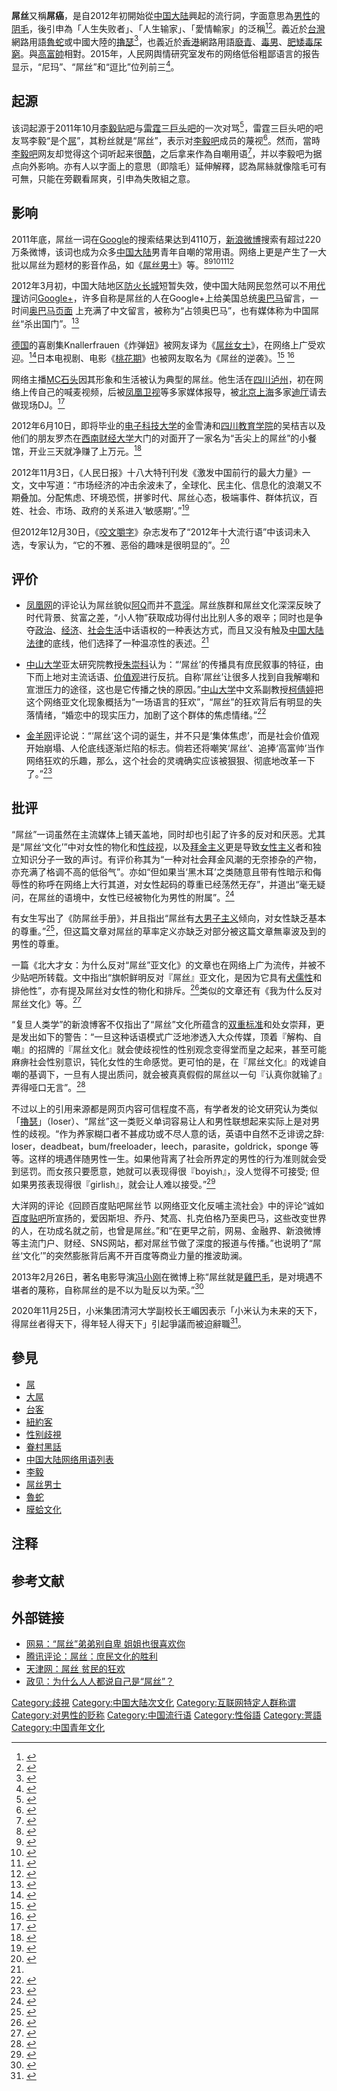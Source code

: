{{Otheruse|屌毛}}
{{Violence against men}}
'''屌丝'''又稱'''屌癌'''，是自2012年初開始從[[中国大陆|中国大陆]]興起的流行詞，字面意思為[[男性|男性]]的[[阴毛|阴毛]]，後引申為「人生失败者」、「人生输家」、「愛情輸家」的泛稱<ref name="et">{{cite web | url=http://www.ettoday.net/news/20120426/42116.htm#ixzz1tCuxiYcy | title=「屌丝」大战白富美 自我解嘲唱反高富帅 | publisher=ETtoday 新闻云 大陆新闻 | accessdate=2012-04-27 | language=zh-hant | archive-date=2012-08-15 | archive-url=https://web.archive.org/web/20120815193428/http://www.ettoday.net/news/20120426/42116.htm#ixzz1tCuxiYcy | dead-url=no }}</ref><ref>{{Cite web |url=http://news.163.com/12/1111/04/8G0M4HPJ00014AED.html |title=《人民日报》回应“屌丝”、“给力”、“元芳”等见报：属很正常报道 |access-date=2012-11-10 |archive-url=https://web.archive.org/web/20121113133626/http://news.163.com/12/1111/04/8G0M4HPJ00014AED.html |archive-date=2012-11-13 |dead-url=yes }}</ref>。義近於[[台灣|台灣]]網路用語[[輸家男|魯蛇]]或中國大陸的[[擼瑟|擼瑟]]<ref name="fhws">{{cite web |url=http://news.ifeng.com/opinion/special/diaosi/ |title=屌丝，一个专有词汇的诞生 |accessdate=2012年 |work= |publisher=凤凰网 |language=zh-cn |archive-date=2012-02-26 |archive-url=https://web.archive.org/web/20120226203555/http://news.ifeng.com/opinion/special/diaosi/ |dead-url=no }}</ref>，也義近於[[香港|香港]]網路用語[[廢青|廢青]]、[[毒男|毒男]]、[[肥胖症|肥]][[矮小|矮]][[毒男|毒]][[杘|杘]][[貧窮|窮]]。與[[高富帥|高富帥]]相對。2015年，人民网舆情研究室发布的网络低俗粗鄙语言的报告显示，“尼玛”、“屌丝”和“逗比”位列前三<ref>{{cite news |title=网络低俗语言黑榜发布：尼玛屌丝逗比位列前三 |url=https://finance.sina.cn/usstock/hlwgs/2015-06-03/tech-icrvvrak2595313.d.html?fromtech=1&from=wap}}</ref>。

== 起源 ==
该词起源于2011年10月[[李毅_(足球运动员)|李毅]][[贴吧|贴吧]]与[[雷霆三巨头吧|雷霆三巨头吧]]的一次对骂<ref>{{Cite web |url=http://v.ifeng.com/news/society/201303/c976ee26-201a-4633-983b-0e203b959986.shtml |title=“屌丝”一词的来源，见视频第6分50秒。 |accessdate=2013-03-04 |archive-date=2014-03-09 |archive-url=https://web.archive.org/web/20140309155721/http://v.ifeng.com/news/society/201303/c976ee26-201a-4633-983b-0e203b959986.shtml |dead-url=no }}</ref>，雷霆三巨头吧的吧友骂李毅“是个[[屌|屌]]”，其粉丝就是“屌丝”，表示对[[李毅吧|李毅吧]]成员的蔑视<ref>{{Cite book|title=泺尚创意中国调研报告 2013|last=昝胜锋，刘欣主编|first=|publisher=济南：[[山东大学出版社|山东大学出版社]]|year=2013.05|isbn=978-7-5607-4785-9|location=|pages=383}}</ref>。然而，當時[[李毅吧|李毅吧]]网友却觉得这个词听起来很[[酷|酷]]，之后拿来作為自嘲用语<ref>{{Cite book|title=网络那些词儿|last=马中红，陈霖主编|first=|publisher=北京：[[清华大学出版社|清华大学出版社]]|year=2014.07|isbn=978-7-302-36287-6|location=|pages=41-42}}</ref>，并以李毅吧为据点向外影响。亦有人以字面上的意思（即陰毛）延伸解釋，認為屌絲就像陰毛可有可無，只能在旁觀看屌爽，引申為失敗組之意。

== 影响 ==
2011年底，屌丝一词在[[Google|Google]]的搜索结果达到4110万，[[新浪微博|新浪微博]]搜索有超过220万条微博，该词也成为众多[[中国大陆|中国大陆]]男青年自嘲的常用语。网络上更是产生了一大批以屌丝为题材的影音作品，如《[[屌丝男士|屌丝男士]]》等。<ref>{{cite web|url=http://v.youku.com/v_show/id_XMzM0MzUxMTQ4.html|publisher=[[优酷网|优酷网]]|title=音乐视频：屌丝与黑木耳|date=2011-12-21|accessdate=2012-03-25|archive-date=2012-02-25|archive-url=https://web.archive.org/web/20120225214539/http://v.youku.com/v_show/id_XMzM0MzUxMTQ4.html|dead-url=no}}</ref><ref>{{cite web|url=http://v.youku.com/v_show/id_XMzMyMjMyMDYw.html|title=视频: 毅丝和黑木耳的故事：备自修 剧组 正片前期预告MV|publisher=[[优酷网|优酷网]]|date=2011/12|accessdate=2012-03-25|archive-date=2012-01-07|archive-url=https://web.archive.org/web/20120107212639/http://v.youku.com/v_show/id_XMzMyMjMyMDYw.html|dead-url=no}}</ref><ref>{{cite web|url=http://v.youku.com/v_show/id_XMzIyOTI2MjI4.html|publisher=[[优酷网|优酷网]]|title=网络电影：屌丝的爱情|date=2011-12-08|accessdate=2012-03-25|archive-date=2018-08-21|archive-url=https://web.archive.org/web/20180821223227/http://v.youku.com/v_show/id_XMzIyOTI2MjI4.html|dead-url=no}}</ref><ref>{{cite web|url=http://tv.sohu.com/s2012/diorsman/|publisher=[[搜狐视频|搜狐视频]]|title=电视剧：屌丝男士第1季|date=2012-10-10|accessdate=2013-07-18|archive-date=2013-08-13|archive-url=https://web.archive.org/web/20130813171938/http://tv.sohu.com/s2012/diorsman/|dead-url=no}}</ref><ref>{{cite web|url=http://tv.sohu.com/s2013/diorsman2/|publisher=[[搜狐视频|搜狐视频]]|title=电视剧：屌丝男士第2季|date=2013-06-26|accessdate=2013-07-18|archive-date=2013-07-07|archive-url=https://web.archive.org/web/20130707122052/http://tv.sohu.com/s2013/diorsman2/|dead-url=no}}</ref>

2012年3月初，中国大陆地区[[防火长城|防火长城]]短暂失效，使中国大陆网民忽然可以不用[[代理服务器|代理]]访问[[Google+|Google+]]，许多自称是屌丝的人在Google+上给美国总统[[奥巴马|奥巴马]]留言，一时间[https://plus.google.com/110031535020051778989/posts 奥巴马页面] {{Wayback|url=https://plus.google.com/110031535020051778989/posts |date=20120323160821 }}{{NoteTag|{{Wayback|url=https://plus.google.com/110031535020051778989/posts |date=20120323160821 }}}}上充满了中文留言，被称为“占领奥巴马”，也有媒体称为中国屌丝“杀出国门”。<ref>{{cite web|url=http://view.news.qq.com/a/20120301/000018.htm|publisher=[[腾讯网|腾讯网]]|title=中国屌丝“杀出国门”|date=2012-03-01|accessdate=2012-03-25|archive-date=2012-03-04|archive-url=https://web.archive.org/web/20120304152152/http://view.news.qq.com/a/20120301/000018.htm|dead-url=no}}</ref>

[[德国|德国]]的喜剧集Knallerfrauen《炸弹妞》被网友译为《[[屌丝女士|屌丝女士]]》，在网络上广受欢迎。<ref>{{cite web|url=http://movie.douban.com/subject/10537919/|publisher=[[豆瓣网|豆瓣网]]|title=豆瓣网《屌丝女士》页面|date=2012-02-03|accessdate=2012-03-25|archive-date=2012-03-18|archive-url=https://web.archive.org/web/20120318012330/http://movie.douban.com/subject/10537919/|dead-url=no}}</ref>日本电视剧、电影《[[桃花期_(电影)|桃花期]]》也被网友取名为《屌丝的逆袭》。<ref>{{cite web|url=http://movie.douban.com/subject/4862213/|publisher=[[豆瓣网|豆瓣网]]|title=豆瓣网《桃花期》电视剧版页面|date=2010-07-16|accessdate=2012-03-25|archive-date=2012-03-19|archive-url=https://web.archive.org/web/20120319194052/http://movie.douban.com/subject/4862213/|dead-url=no}}</ref> <ref>{{cite web|url=http://movie.douban.com/subject/6041222/|publisher=[[豆瓣网|豆瓣网]]|title=豆瓣网《桃花期》电影版页面|date=2011-09-23|accessdate=2012-03-25|archive-date=2012-05-11|archive-url=https://web.archive.org/web/20120511001235/http://movie.douban.com/subject/6041222/|dead-url=no}}</ref>

网络主播[[MC石头|MC石头]]因其形象和生活被认为典型的屌丝。他生活在[[四川|四川]][[泸州|泸州]]，初在网络上传自己的喊麦视频，后被[[凤凰卫视|凤凰卫视]]等多家媒体报导，被[[北京|北京]][[上海|上海]]多家[[迪厅|迪厅]]请去做现场DJ。<ref>{{cite web|url=http://weibo.com/mcshitou|publisher=[[新浪微博|新浪微博]]|title=MC石头新浪微博|date=2011-04-14|accessdate=2012-04-13|archive-date=2012-04-20|archive-url=https://web.archive.org/web/20120420045442/http://www.weibo.com/mcshitou|dead-url=no}}</ref>

2012年6月10日，即将毕业的[[电子科技大学|电子科技大学]]的金雪涛和[[四川教育学院|四川教育学院]]的吴桔吉以及他们的朋友罗杰在[[西南财经大学|西南财经大学]]大门的对面开了一家名为“舌尖上的屌丝”的小餐馆，开业三天就净赚了上万元。<ref>{{cite web|url=http://news.qq.com/a/20120616/000499.htm|title=临毕业大学生开“舌尖上的屌丝”餐馆 生意兴旺|date=2012-06-16|accessdate=2012-06-17|archive-date=2012-06-19|archive-url=https://web.archive.org/web/20120619232815/http://news.qq.com/a/20120616/000499.htm|dead-url=no}}</ref>

2012年11月3日，《人民日报》十八大特刊刊发《激发中国前行的最大力量》一文，文中写道：“市场经济的冲击余波未了，全球化、民主化、信息化的浪潮又不期叠加。分配焦虑、环境恐慌，拼爹时代、屌丝心态，极端事件、群体抗议，百姓、社会、市场、政府的关系进入‘敏感期’。”<ref>{{cite web|url=http://news.china.com.cn/live/2012-11/11/content_17092692.htm|title=人民日报回应用“屌丝”:属正常报道无特别关注|date=2012-11-11|accessdate=2012-11-11|archive-date=2012-11-14|archive-url=https://web.archive.org/web/20121114002310/http://news.china.com.cn/live/2012-11/11/content_17092692.htm|dead-url=no}}</ref>

但2012年12月30日，《[[咬文嚼字|咬文嚼字]]》杂志发布了“2012年十大流行语”中该词未入选，专家认为，“它的不雅、恶俗的趣味是很明显的”。<ref>{{cite web|url=http://zj.qq.com/a/20121231/000037.htm|title=“屌丝”落选2012年十大流行语 专家称该词不雅|date=2012-12-31|accessdate=2013-01-26|archive-date=2016-03-06|archive-url=https://web.archive.org/web/20160306013113/http://zj.qq.com/a/20121231/000037.htm|dead-url=no}}</ref>

== 评价 ==
* [[凤凰网|凤凰网]]的评论认为屌丝貌似[[阿Q|阿Q]]而并不[[意淫|意淫]]。屌丝族群和屌丝文化深深反映了时代背景、贫富之差，“小人物”获取成功得付出比别人多的艰辛；同时也是争夺[[政治|政治]]、[[经济|经济]]、[[社会生活|社会生活]]中话语权的一种表达方式，而且又没有触及[[中国大陆|中国大陆]][[法律|法律]]的底线，他们选择了一种温凉性的表述。<ref name="fhws " />

* [[中山大学|中山大学]]亚太研究院教授[[朱崇科|朱崇科]]认为：“‘屌丝’的传播具有庶民叙事的特征，由下而上地对主流话语、[[价值观|价值观]]进行反抗。自称‘屌丝’让很多人找到自我解嘲和宣泄压力的途径，这也是它传播之快的原因。”[[中山大学|中山大学]]中文系副教授[[柯倩婷|柯倩婷]]把这个网络亚文化现象概括为“一场语言的狂欢”，“屌丝”的狂欢背后有明显的失落情绪，“婚恋中的现实压力，加剧了这个群体的焦虑情绪。”<ref>{{cite web|url=http://www.shm.com.cn/newscenter/2012-03/24/content_3728586.htm|publisher=[[羊城晚报|羊城晚报]]|title=“屌丝”一词爆红中国网络 专家称反映集体焦虑|date=2012-03-24|language=zh-hans|accessdate=2012-03-25|archive-date=2012-03-26|archive-url=https://web.archive.org/web/20120326215715/http://www.shm.com.cn/newscenter/2012-03/24/content_3728586.htm|dead-url=no}}</ref>

* [[金羊网|金羊网]]评论说：“‘屌丝’这个词的诞生，并不只是‘集体焦虑’，而是社会价值观开始崩塌、人伦底线逐渐烂陷的标志。倘若还将嘲笑‘屌丝’、追捧‘高富帅’当作网络狂欢的乐趣，那么，这个社会的灵魂确实应该被狠狠、彻底地改革一下了。”<ref>{{cite web|url=http://sp.ycwb.com/2012-03/25/content_3753558.htm|publisher=金羊网|title=“屌丝”蹿红反映社会改革之迫切|date=2012-03-25|language=zh-hans|access-date=2012-03-25|archive-url=https://web.archive.org/web/20120329223043/http://sp.ycwb.com/2012-03/25/content_3753558.htm|archive-date=2012-03-29|dead-url=yes}}</ref>

==批评==
“屌丝”一词虽然在主流媒体上铺天盖地，同时却也引起了许多的反对和厌恶。尤其是“屌丝‘文化’”中对女性的物化和[[性歧视|性歧视]]，以及[[拜金主义|拜金主义]]更是导致[[女性主义|女性主义]]者和独立知识分子一致的声讨。有评价称其为“一种对社会拜金风潮的无奈掺杂的产物，亦充满了格调不高的低俗气”。亦如“但如果当‘黑木耳’之类随意且带有性暗示和侮辱性的称呼在网络上大行其道，对女性起码的尊重已经荡然无存”，并道出“毫无疑问，在屌丝的语境中，女性已经被物化为男性的附属”。<ref>{{cite web|url=http://www.guokr.com/blog/97963/|title=【女性主义解读“吊丝文化”】亚文化的轻蔑与厌恶|date=2012-02-19|language=zh-hans|access-date=2013-01-26|archive-url=https://web.archive.org/web/20120427145600/http://www.guokr.com/blog/97963/|archive-date=2012-04-27|dead-url=yes}}</ref>

有女生写出了《防屌丝手册》，并且指出“屌丝有[[大男子主义|大男子主义]]倾向，对女性缺乏基本的尊重。”<ref>{{cite web|url=http://www.douban.com/group/topic/30185795/|title=防屌丝手册|date=2012-06-05|language=zh-hans|accessdate=2013-01-26|archive-date=2012-07-13|archive-url=https://web.archive.org/web/20120713082727/http://www.douban.com/group/topic/30185795/|dead-url=no}}</ref>，但这篇文章对屌丝的草率定义亦缺乏对部分被这篇文章無辜波及到的男性的尊重。

一篇《北大才女：为什么反对“屌丝”亚文化》的文章也在网络上广为流传，并被不少贴吧所转载。文中指出“旗帜鲜明反对『屌丝』亚文化，是因为它具有[[犬儒主義|犬儒性]]和排他性”，亦有提及屌丝对女性的物化和排斥。<ref>{{cite web|url=http://ibeidou.net/?p=19625|title=为什么反对“屌丝”亚文化|date=2012-03-09|language=zh-hans|accessdate=2013-01-26|archive-date=2012-11-08|archive-url=https://web.archive.org/web/20121108202319/http://ibeidou.net/?p=19625|dead-url=yes}}</ref>类似的文章还有《我为什么反对屌丝文化》等。<ref>{{cite web|url=http://luo.bo/24557/|title=我为什么反对屌丝文化|date=2012-05-11|language=zh-hans|access-date=2013-01-26|archive-url=https://web.archive.org/web/20130307212525/http://luo.bo/24557|archive-date=2013-03-07|dead-url=yes}}</ref>

“复旦人类学”的新浪博客不仅指出了“屌丝”文化所蕴含的[[双重标准|双重标准]]和处女崇拜，更是发出如下的警告：“一旦这种话语模式广泛地渗透入大众传媒，顶着『解构、自嘲』的招牌的『屌丝文化』就会使歧视性的性别观念变得堂而皇之起来，甚至可能麻痹社会性别意识，钝化女性的生命感觉。更可怕的是，在『屌丝文化』的戏谑自嘲的基调下，一旦有人提出质问，就会被真真假假的屌丝以一句『认真你就输了』弄得哑口无言”。<ref>{{cite web|url=http://blog.sina.com.cn/s/blog_6593f65301013ujy.html|title=【2012年春季文化人类学课程论文】：浅析“屌丝文化”的性别观|date=2012-07-08|language=zh-hans|accessdate=2013-01-26|archive-date=2014-02-22|archive-url=https://web.archive.org/web/20140222062735/http://blog.sina.com.cn/s/blog_6593f65301013ujy.html|dead-url=no}}</ref>

不过以上的引用来源都是网页内容可信程度不高，有学者发的论文研究认为类似「[[擼瑟|擼瑟]]」（loser）、“屌丝”这一类贬义单词容易让人和男性联想起来实际上是对男性的歧视。“作为养家糊口者不甚成功或不尽人意的话，英语中自然不乏诽谤之辞: loser，deadbeat，bum/freeloader，leech，parasite，goldrick，sponge 等等。这样的境遇伴随男性一生。如果他背离了社会所界定的男性的行为准则就会受到惩罚。而女孩只要愿意，她就可以表现得很『boyish』，没人觉得不可接受; 但如果男孩表现得很『girlish』，就会让人难以接受。”<ref>{{cite journal|title=性别歧视语的两面性——微探男性性别歧视语|author=蒋婷媛|journal=外国语文|issue=S1|year=2012|url=http://www.cnki.net/KCMS/detail/detail.aspx?QueryID=2&CurRec=1&recid=&filename=SCWY2012S1021&dbname=CJFD2012&dbcode=CJFQ&pr=&urlid=&yx=|accessdate=2013-03-06|deadurl=yes|archiveurl=https://web.archive.org/web/20160128172436/http://www.cnki.net/KCMS/detail/detail.aspx?QueryID=2&CurRec=1&recid=&filename=SCWY2012S1021&dbname=CJFD2012&dbcode=CJFQ&pr=&urlid=&yx=|archivedate=2016-01-28}}</ref>

大洋网的评论《回顾百度贴吧屌丝节 以网络亚文化反哺主流社会》中的评论“诚如[[百度贴吧|百度贴吧]]所宣扬的，爱因斯坦、乔丹、梵高、扎克伯格乃至奥巴马，这些改变世界的人，在功成名就之前，也曾是屌丝。”和“在更早之前，网易、金融界、新浪微博等主流门户、财经、SNS网站，都对屌丝节做了深度的报道与传播。”也说明了“屌丝‘文化’”的突然膨胀背后离不开百度等商业力量的推波助澜。

2013年2月26日，著名电影导演[[冯小刚|冯小刚]]在微博上称“屌丝就是[[阴毛|雞巴毛]]，是对境遇不堪者的蔑称，自称屌丝的是不以为耻反以为荣。”<ref>{{cite web|url=http://www.yangtse.com/system/2013/02/27/016383805.shtml|title=冯小刚：屌丝是自贱 中国人不以为耻反以为荣|date=2013-02-27|language=zh-hans|deadurl=yes|archiveurl=https://web.archive.org/web/20140116222050/http://www.yangtse.com/system/2013/02/27/016383805.shtml|archivedate=2014-01-16|df=|access-date=2013-03-01}}</ref>

2020年11月25日，小米集团清河大学副校长王嵋因表示「小米认为未来的天下，得屌丝者得天下，得年轻人得天下」引起爭議而被迫辭職<ref>{{cite news |title=小米就未来得屌丝者得天下言论道歉 小米王嵋请辞 |url=https://i.ifeng.com/c/81gsuVrzvKx}}</ref>。

== 參見 ==
* [[屌|屌]]
* [[大屌|大屌]]
* [[台客|台客]]
* [[紐約客|紐約客]]
* [[性别歧視|性别歧視]]
* [[眷村黑話|眷村黑話]]
* [[中国大陆网络用语列表|中国大陆网络用语列表]]
* [[李毅_(足球运动员)|李毅]]
* [[屌丝男士|屌丝男士]]
* [[魯蛇|魯蛇]]
* [[膜蛤文化|膜蛤文化]]

==注释==
{{NoteFoot}}

==参考文献==
{{Reflist|33em}}

==外部链接==
* [http://lady.163.com/12/0302/15/7RJPOL2J002649P6.html#p=7RH6GJQJ43A90026 网易：“屌丝”弟弟别自卑 姐姐也很喜欢你]{{Wayback|url=http://lady.163.com/12/0302/15/7RJPOL2J002649P6.html#p=7RH6GJQJ43A90026 |date=20120306053521 }}
* [http://view.news.qq.com/zt2012/diaosi/index.htm?pgv_ref=aio 腾讯评论：屌丝：庶民文化的胜利]{{Wayback|url=http://view.news.qq.com/zt2012/diaosi/index.htm?pgv_ref=aio |date=20120304152201 }}
* [https://web.archive.org/web/20120417022004/http://www.tianjinwe.com/tianjin/tjcj/201203/t20120323_5407488.html 天津网：屌丝 贫民的狂欢]
* [http://cnpolitics.org/2015/01/diaosi-as-infrapolitics/ 政见：为什么人人都说自己是“屌丝”？]{{Wayback|url=http://cnpolitics.org/2015/01/diaosi-as-infrapolitics/ |date=20150710205939 }}

[[Category:歧視|Category:歧視]]
[[Category:中国大陆次文化|Category:中国大陆次文化]]
[[Category:互联网特定人群称谓|Category:互联网特定人群称谓]]
[[Category:对男性的贬称|Category:对男性的贬称]]
[[Category:中国流行语|Category:中国流行语]]
[[Category:性俗語|Category:性俗語]]
[[Category:詈語|Category:詈語]]
[[Category:中国青年文化|Category:中国青年文化]]